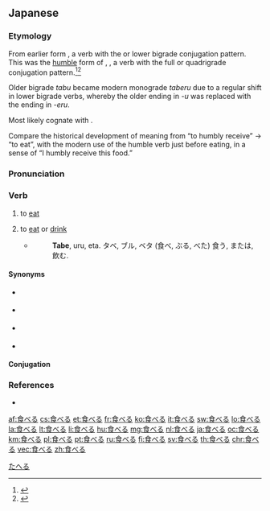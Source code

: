 ==Japanese==
{{ja-kanjitab|た|yomi=kun}}

===Etymology===
From earlier {{etyl|ojp|ja|sort=たべる}} form {{m|ja|食ぶ|tr=tabu||to (humbly) receive or get|pos=from a superior}}, a verb with the {{m|ja|下二段|tr=shimo nidan}} or lower bigrade conjugation pattern. This was the [[humble]] form of {{m|ja|賜ぶ}}, {{m|ja|給ぶ|tr=tabu||to ([[deign]] to) give|pos=to an inferior}}, a verb with the full {{m|ja|四段|tr=yodan}} or quadrigrade conjugation pattern.<ref name="KDJ">{{R:Kokugo Dai Jiten}}</ref><ref name="DJR">{{R:Daijirin}}</ref>

Older bigrade ''tabu'' became modern monograde ''taberu'' due to a regular shift in lower bigrade verbs, whereby the older {{m|ja|終止形|tr=shūshikei||terminal form}} ending in ''-u'' was replaced with the {{m|ja|連体形|tr=rentaikei||attributive form}} ending in ''-eru''.

Most likely cognate with {{m|ja|給う|tr=tamau||to give|pos=as a superior gives a thing to, or does something for, an inferior}}.

Compare the historical development of meaning from “to humbly receive” → “to eat”, with the modern use of the humble verb {{m|ja|頂く|tr=itadaku||to receive}} just before eating, in a sense of “I humbly receive this food.”

===Pronunciation===
{{ja-pron|yomi=k|たべる|acc=2|acc_ref=DJR}}

===Verb===
{{ja-verb|たべる|type=2|tr=transitive}}

# to [[eat]]
#: {{ja-usex|今日は、寿司を食べに銀座に行きます。|^きょう は、 すし を たべ に ^ぎんざ に いきます。|I'll go to Ginza today to eat sushi.}}
#: {{ja-usex|箸で食べます。|^はし で たべます。|I eat with chopsticks.}}
# {{lb|ja|sort=たべる|archaic|humble}} to [[eat]] or [[drink]]
#* {{RQ:Nippo Jisho|594}}
#*: '''Tabe''', uru, eta. タベ, ブル, ベタ (食べ, ぶる, べた) 食う, または, 飲む.

====Synonyms====
{{der-top|Synonyms}}
* {{ja-r|召し上がる|めしあがる}} {{qualifier|honorific}}
* {{ja-r|食う|く.う|}} {{qualifier|male, vulgar}}
* {{ja-r|食む|はむ}} {{qualifier|of animals}}
* {{ja-r|まぼる}} {{qualifier|obsolete}}
{{der-bottom}}

====Conjugation====
{{ja-ichi|たべ}}

===References===
<references/>
* {{R:Nippo Jisho}}

[[Category:Japanese basic words|たへる]]

[[af:食べる]]
[[cs:食べる]]
[[et:食べる]]
[[fr:食べる]]
[[ko:食べる]]
[[it:食べる]]
[[sw:食べる]]
[[lo:食べる]]
[[la:食べる]]
[[lt:食べる]]
[[li:食べる]]
[[hu:食べる]]
[[mg:食べる]]
[[nl:食べる]]
[[ja:食べる]]
[[oc:食べる]]
[[km:食べる]]
[[pl:食べる]]
[[pt:食べる]]
[[ru:食べる]]
[[fi:食べる]]
[[sv:食べる]]
[[th:食べる]]
[[chr:食べる]]
[[vec:食べる]]
[[zh:食べる]]